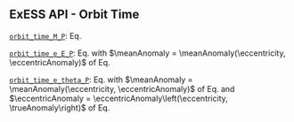 ::: {.callout-tip collapse="true"}
# ExESS API - Orbit Time
[`orbit_time_M_P`](/api/exospheres/orbital_mechanics.qmd): Eq. \eqref{eq:orbit_time_M_P}  

[`orbit_time_e_E_P`](/api/exospheres/orbital_mechanics.qmd): Eq. \eqref{eq:orbit_time_M_P} with $\meanAnomaly = \meanAnomaly(\eccentricity, \eccentricAnomaly)$ of Eq. \eqref{eq:mean_anomaly_e_E}

[`orbit_time_e_theta_P`](/api/exospheres/orbital_mechanics.qmd): Eq. \eqref{eq:orbit_time_M_P} with $\meanAnomaly = \meanAnomaly(\eccentricity, \eccentricAnomaly)$ of Eq. \eqref{eq:mean_anomaly_e_E} and $\eccentricAnomaly = \eccentricAnomaly\left(\eccentricity, \trueAnomaly\right)$ of Eq. \eqref{eq:eccentric_anomaly_e_theta}

:::